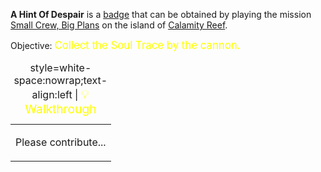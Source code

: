 '''A Hint Of Despair''' is a [[Badges|badge]] that can be obtained by playing the mission [[Small Crew, Big Plans]] on the island of [[Calamity Reef]].

Objective: <big style="color:yellow">Collect the Soul Trace by the cannon.</big>

{| class="mw-collapsible mw-collapsed"
|+ style=white-space:nowrap;text-align:left | <big style="color:yellow">💡 Walkthrough</big>
|-
| Please contribute...
|}